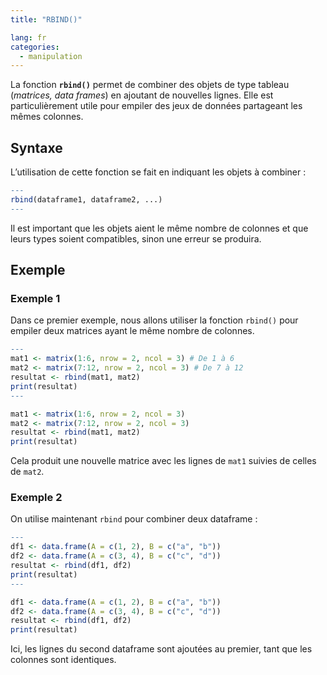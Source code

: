 ```yaml
---
title: "RBIND()"

lang: fr
categories:
  - manipulation
---
```


La fonction **`rbind()`** permet de combiner des objets de type tableau (*matrices, data frames*) en ajoutant de nouvelles lignes. Elle est particulièrement utile pour empiler des jeux de données partageant les mêmes colonnes.

## Syntaxe

L’utilisation de cette fonction se fait en indiquant les objets à combiner :

``` r
---
rbind(dataframe1, dataframe2, ...)
---
```

Il est important que les objets aient le même nombre de colonnes et que leurs types soient compatibles, sinon une erreur se produira.

## Exemple

### Exemple 1

Dans ce premier exemple, nous allons utiliser la fonction `rbind()` pour empiler deux matrices ayant le même nombre de colonnes.

``` r
---
mat1 <- matrix(1:6, nrow = 2, ncol = 3) # De 1 à 6
mat2 <- matrix(7:12, nrow = 2, ncol = 3) # De 7 à 12
resultat <- rbind(mat1, mat2)
print(resultat)
---
```

```r
mat1 <- matrix(1:6, nrow = 2, ncol = 3)
mat2 <- matrix(7:12, nrow = 2, ncol = 3)
resultat <- rbind(mat1, mat2)
print(resultat)
```

Cela produit une nouvelle matrice avec les lignes de `mat1` suivies de celles de `mat2`.

### Exemple 2

On utilise maintenant `rbind` pour combiner deux dataframe :

``` r
---
df1 <- data.frame(A = c(1, 2), B = c("a", "b"))
df2 <- data.frame(A = c(3, 4), B = c("c", "d"))
resultat <- rbind(df1, df2)
print(resultat)
---
```

```r
df1 <- data.frame(A = c(1, 2), B = c("a", "b"))
df2 <- data.frame(A = c(3, 4), B = c("c", "d"))
resultat <- rbind(df1, df2)
print(resultat)
```

Ici, les lignes du second dataframe sont ajoutées au premier, tant que les colonnes sont identiques.




